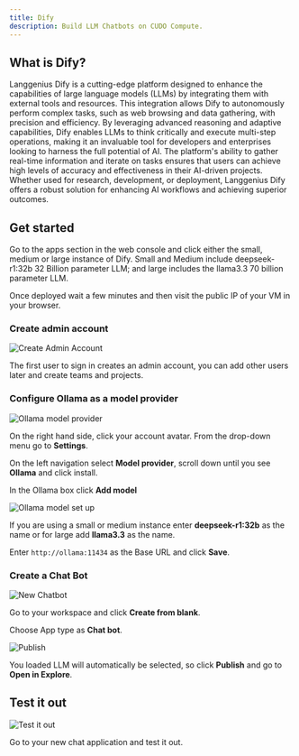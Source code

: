 ```yaml
---
title: Dify
description: Build LLM Chatbots on CUDO Compute.
---
```

## What is Dify?
Langgenius Dify is a cutting-edge platform designed to enhance the capabilities of large language
models (LLMs) by integrating them with external tools and resources. This integration allows Dify to
autonomously perform complex tasks, such as web browsing and data gathering, with precision and
efficiency. By leveraging advanced reasoning and adaptive capabilities, Dify enables LLMs to think
critically and execute multi-step operations, making it an invaluable tool for developers and
enterprises looking to harness the full potential of AI. The platform's ability to gather real-time
information and iterate on tasks ensures that users can achieve high levels of accuracy and
effectiveness in their AI-driven projects. Whether used for research, development, or deployment,
Langgenius Dify offers a robust solution for enhancing AI workflows and achieving superior outcomes.

## Get started
Go to the apps section in the web console and click either the small, medium or large instance of Dify.
Small and Medium include deepseek-r1:32b 32 Billion parameter LLM; and large includes the llama3.3 70 billion parameter LLM.

Once deployed wait a few minutes and then visit the public IP of your VM in your browser.

### Create admin account
![Create Admin Account](/images/docs/images/apps/dify/1.png)

The first user to sign in creates an admin account, you can add other users later and create teams and projects.

### Configure Ollama as a model provider
![Ollama model provider](/images/docs/images/apps/dify/2.png)

On the right hand side, click your account avatar. From the drop-down menu go to **Settings**.

On the left navigation select **Model provider**, scroll down until you see **Ollama** and click install.

In the Ollama box click **Add model**

![Ollama model set up](/images/docs/images/apps/dify/3.png)

If you are using a small or medium instance enter **deepseek-r1:32b** as the name or for large add **llama3.3** as the name.

Enter ``http://ollama:11434`` as the Base URL and click **Save**.

### Create a Chat Bot
![New Chatbot](/images/docs/images/apps/dify/4.png)

Go to your workspace and click **Create from blank**.

Choose App type as **Chat bot**.

![Publish](/images/docs/images/apps/dify/5.png)

You loaded LLM will automatically be selected, so click **Publish** and go to **Open in Explore**.

## Test it out
![Test it out](/images/docs/images/apps/dify/6.png)

Go to your new chat application and test it out.
